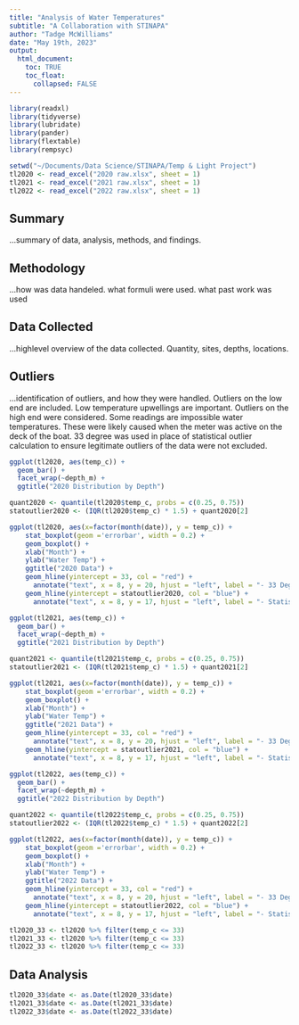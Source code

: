 ```yaml
---
title: "Analysis of Water Temperatures"
subtitle: "A Collaboration with STINAPA"
author: "Tadge McWilliams"
date: "May 19th, 2023"
output: 
  html_document:
    toc: TRUE
    toc_float:
      collapsed: FALSE
---
```


```r
library(readxl)
library(tidyverse)
library(lubridate)
library(pander)
library(flextable)
library(rempsyc)
```

```r
setwd("~/Documents/Data Science/STINAPA/Temp & Light Project")
tl2020 <- read_excel("2020 raw.xlsx", sheet = 1)
tl2021 <- read_excel("2021 raw.xlsx", sheet = 1)
tl2022 <- read_excel("2022 raw.xlsx", sheet = 1)
```


## Summary
...summary of data, analysis, methods, and findings.

## Methodology
...how was data handeled. what formuli were used.  what past work was used

## Data Collected
...highlevel overview of the data collected.  Quantity, sites, depths, locations.

## Outliers
...identification of outliers, and how they were handled.  Outliers on the low end are included.  Low temperature upwellings are important.  Outliers on the high end were considered.  Some readings are impossible water temperatures.  These were likely caused when the meter was active on the deck of the boat.  33 degree was used in place of statistical outlier calculation to ensure legitimate outliers of the data were not excluded.


```r
ggplot(tl2020, aes(temp_c)) +
  geom_bar() + 
  facet_wrap(~depth_m) +
  ggtitle("2020 Distribution by Depth")

quant2020 <- quantile(tl2020$temp_c, probs = c(0.25, 0.75))
statoutlier2020 <- (IQR(tl2020$temp_c) * 1.5) + quant2020[2]

ggplot(tl2020, aes(x=factor(month(date)), y = temp_c)) + 
    stat_boxplot(geom ='errorbar', width = 0.2) + 
    geom_boxplot() +
    xlab("Month") + 
    ylab("Water Temp") +
    ggtitle("2020 Data") +
    geom_hline(yintercept = 33, col = "red") + 
      annotate("text", x = 8, y = 20, hjust = "left", label = "- 33 Degrees", col = "red") +
    geom_hline(yintercept = statoutlier2020, col = "blue") +
      annotate("text", x = 8, y = 17, hjust = "left", label = "- Statistical Outlier", col = "blue")
```


```r
ggplot(tl2021, aes(temp_c)) +
  geom_bar() + 
  facet_wrap(~depth_m) +
  ggtitle("2021 Distribution by Depth")

quant2021 <- quantile(tl2021$temp_c, probs = c(0.25, 0.75))
statoutlier2021 <- (IQR(tl2021$temp_c) * 1.5) + quant2021[2]

ggplot(tl2021, aes(x=factor(month(date)), y = temp_c)) + 
    stat_boxplot(geom ='errorbar', width = 0.2) + 
    geom_boxplot() +
    xlab("Month") + 
    ylab("Water Temp") +
    ggtitle("2021 Data") +
    geom_hline(yintercept = 33, col = "red") + 
      annotate("text", x = 8, y = 20, hjust = "left", label = "- 33 Degrees", col = "red") +
    geom_hline(yintercept = statoutlier2021, col = "blue") +
      annotate("text", x = 8, y = 17, hjust = "left", label = "- Statistical Outlier", col = "blue")
```


```r
ggplot(tl2022, aes(temp_c)) +
  geom_bar() + 
  facet_wrap(~depth_m) +
  ggtitle("2022 Distribution by Depth")

quant2022 <- quantile(tl2022$temp_c, probs = c(0.25, 0.75))
statoutlier2022 <- (IQR(tl2022$temp_c) * 1.5) + quant2022[2]

ggplot(tl2022, aes(x=factor(month(date)), y = temp_c)) + 
    stat_boxplot(geom ='errorbar', width = 0.2) + 
    geom_boxplot() +
    xlab("Month") + 
    ylab("Water Temp") +
    ggtitle("2022 Data") +
    geom_hline(yintercept = 33, col = "red") + 
      annotate("text", x = 8, y = 20, hjust = "left", label = "- 33 Degrees", col = "red") +
    geom_hline(yintercept = statoutlier2022, col = "blue") +
      annotate("text", x = 8, y = 17, hjust = "left", label = "- Statistical Outlier", col = "blue")
```

```r
tl2020_33 <- tl2020 %>% filter(temp_c <= 33)
tl2021_33 <- tl2020 %>% filter(temp_c <= 33)
tl2022_33 <- tl2020 %>% filter(temp_c <= 33)
```


## Data Analysis

```r
tl2020_33$date <- as.Date(tl2020_33$date)
tl2021_33$date <- as.Date(tl2021_33$date)
tl2022_33$date <- as.Date(tl2022_33$date)
```


